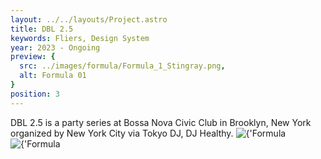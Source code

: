 ```yaml
---
layout: ../../layouts/Project.astro
title: DBL 2.5
keywords: Fliers, Design System
year: 2023 - Ongoing
preview: {
  src: ../images/formula/Formula_1_Stingray.png,
  alt: Formula 01
}
position: 3
---
```




<ProjectInfo title={frontmatter.title}>
    <Text>
       DBL 2.5 is a party series at Bossa Nova Civic Club in Brooklyn, New York organized by New York City via Tokyo DJ, DJ Healthy. 
    </Text>
</ProjectInfo>
<Img src={import('../../images/formula/formula_1.png')} alt={'Formula 01'} lazy={false} />
<Img src={import('../../images/formula/formula_2.png')} alt={'Formula 02'} lazy={false} />
